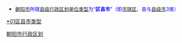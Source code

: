{{Catnav|頁面分類|...|中国各省行政区划|辽宁行政区划|辽宁地级市|朝阳|朝阳行政区划}}
{{Catnav|頁面分類|...|中国各省行政区划|辽宁行政区划|辽宁县级行政区|辽宁县级行政区 (按地级市分类)}}
* <font size="2" color="#0000FF">[[朝阳市|朝阳市]]所辖[[县级行政区|县级行政区划单位类型]]为“'''区县市'''”（即[[市辖区|市辖区]]、县与[[县级市|县级市]]3类）</font>

[[Category:朝阳市行政区划|]]
[[category:辽宁县级行政区_(按地级市分类)|*01区县市类型]]